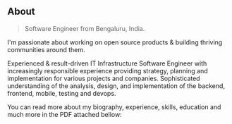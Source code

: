 ## About

> Software Engineer from Bengaluru, India.

I'm passionate about working on open source products & building thriving communities around them.

Experienced & result-driven IT Infrastructure Software Engineer with increasingly responsible experience providing strategy, planning and implementation for various projects and companies. Sophisticated understanding of the analysis, design, and implementation of the backend, frontend, mobile, testing and devops.

You can read more about my biography, experience, skills, education and much more in the PDF attached bellow:
